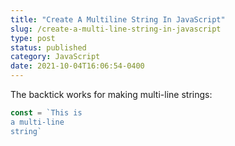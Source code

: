```yaml
---
title: "Create A Multiline String In JavaScript"
slug: /create-a-multi-line-string-in-javascript
type: post
status: published
category: JavaScript
date: 2021-10-04T16:06:54-0400
---
```


The backtick works for making multi-line strings:

```javascript
const = `This is
a multi-line
string`
```

